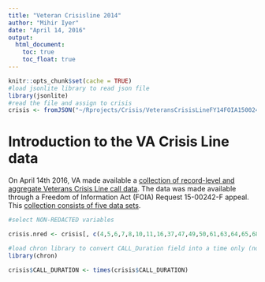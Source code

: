 ---
title: "Veteran Crisisline 2014"
author: "Mihir Iyer"
date: "April 14, 2016"
output: 
  html_document:
    toc: true
    toc_float: true
---


```{r dataload}
knitr::opts_chunk$set(cache = TRUE)
#load jsonlite library to read json file
library(jsonlite)
#read the file and assign to crisis
crisis <- fromJSON("~/Rprojects/Crisis/VeteransCrisisLineFY14FOIA1500242.json")
```


# Introduction to the VA Crisis Line data

On April 14th 2016, VA made available a [collection of record-level and aggregate Veterans Crisis Line call data](http://catalog.data.gov/dataset/veterans-crisis-line-call-record-level-data). The data was made available through a Freedom of Information Act (FOIA) Request 15-00242-F appeal. This [collection consists of five data sets](http://catalog.data.gov/dataset?collection_package_id=e7f77f49-9d23-45bb-bb52-6b5ac99189db). 




```{r dataprep}

#select NON-REDACTED variables

crisis.nred <- crisis[, c(4,5,6,7,8,10,11,16,37,47,49,50,61,63,64,65,68)]

#load chron library to convert CALL_Duration field into a time only (no date) object
library(chron)

crisis$CALL_DURATION <- times(crisis$CALL_DURATION)

```

